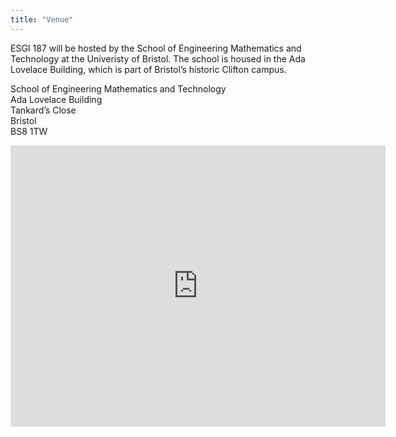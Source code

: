 ```yaml
---
title: "Venue"
---
```


ESGI 187 will be hosted by the School of Engineering Mathematics and Technology at the Univeristy of Bristol.
The school is housed in the Ada Lovelace Building, which
is part of Bristol's historic Clifton campus.

School of Engineering Mathematics and Technology  
Ada Lovelace Building  
Tankard's Close  
Bristol  
BS8 1TW


<iframe src="https://www.google.com/maps/embed?pb=!1m18!1m12!1m3!1d2486.016978051309!2d-2.603347423057251!3d51.45784471432205!2m3!1f0!2f0!3f0!3m2!1i1024!2i768!4f13.1!3m3!1m2!1s0x48718d90377d70df%3A0x1c07965b16bf91c3!2sDepartment%20of%20Engineering%20Mathematics%20and%20Technology%20-%20University%20of%20Bristol!5e0!3m2!1sen!2suk!4v1734610823425!5m2!1sen!2suk" width="600" height="450" style="border:0;" allowfullscreen="" loading="lazy" referrerpolicy="no-referrer-when-downgrade"></iframe>